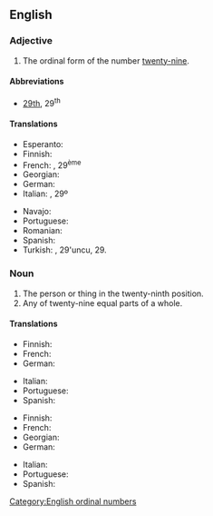 ==English==
{{ordinalbox|en|28th|29th|30th|twenty-eighth|thirtieth|card=twenty-nine}}

===Adjective===
{{en-adj|-}}

# The ordinal form of the number [[twenty-nine]].

====Abbreviations====
* [[29th]], 29<sup>th</sup>

====Translations====
{{trans-top|ordinal form of the number twenty-nine}}
* Esperanto: {{t|eo|dudek-naŭa}}
* Finnish: {{t|fi|kahdeskymmenesyhdeksäs}}
* French: {{t+|fr|vingt-neuvième}}, 29<sup>ème</sup>
* Georgian: {{t|ka|ოცდამეცხრე}}
* German: {{t|de|neunundzwanzigste}}
* Italian: {{t+|it|ventinovesimo}}, 29º
{{trans-mid}}
* Navajo: {{t|nv|naadįįnáhástʼéí góneʼ}}
* Portuguese: {{t|pt|vigésimo nono}}
* Romanian: {{t|ro|douăzeci și nouălea}}
* Spanish: {{t|es|vigésimo noveno}}
* Turkish: {{t|tr|yirmi dokuzuncu}}, 29'uncu, 29.
{{trans-bottom}}

===Noun===
{{en-noun}}

# The person or thing in the twenty-ninth position.
# Any of twenty-nine equal parts of a whole.

====Translations====
{{trans-top|person or thing in the twenty-ninth position}}
* Finnish: {{t|fi|kahdeskymmenesyhdeksäs}}
* French: {{t+|fr|vingt-neuvième|m|f}}
* German: {{t|de|neunundzwanzigste}}
{{trans-mid}}
* Italian: {{t+|it|ventinovesimo|m}}
* Portuguese: {{t|pt|vigésimo nono}}
* Spanish: {{t|es|vigésimo noveno}}
{{trans-bottom}}

{{trans-top|one of twenty-nine equal parts of a whole}}
* Finnish: {{t|fi|kahdeskymmenesyhdeksäsosa}}
* French: {{t+|fr|vingt-neuvième|m}}
* Georgian: {{t|ka|ოცდამეცხრედი}}
* German: {{t|de|neunundzwanzigste}}
{{trans-mid}}
* Italian: {{t+|it|ventinovesimo|m}}
* Portuguese: {{t|pt|vinte e nove avos}}
* Spanish: {{t+|es|veintinueveavo}}
{{trans-bottom}}

[[Category:English ordinal numbers]]